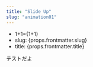---
title: "Slide Up"
slug: "animation01"
---


<Test />

* <div>1+1={1+1}</div>
* <div>slug: {props.frontmatter.slug}</div>
* <div>title: {props.frontmatter.title}</div>

テストだよ

